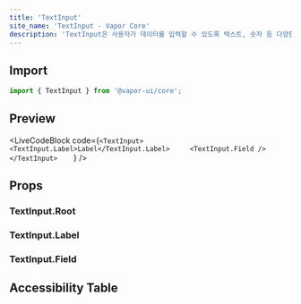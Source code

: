 ```yaml
---
title: 'TextInput'
site_name: 'TextInput - Vapor Core'
description: 'TextInput은 사용자가 데이터를 입력할 수 있도록 텍스트, 숫자 등 다양한 형식의 입력 필드를 제공합니다.'
---
```


## Import

```js
import { TextInput } from '@vapor-ui/core';
```

## Preview

<LiveCodeBlock
    code={`<TextInput>
    <TextInput.Label>Label</TextInput.Label>    
    <TextInput.Field />
</TextInput>    `}
/>

## Props

### TextInput.Root

<PropsTable file="text-input" section="props" />

### TextInput.Label

<PropsTable file="text-input" section="labelProps" />

### TextInput.Field

<PropsTable file="text-input" section="fieldProps" />

## Accessibility Table

<AccessibilityTable file="text-input" />
